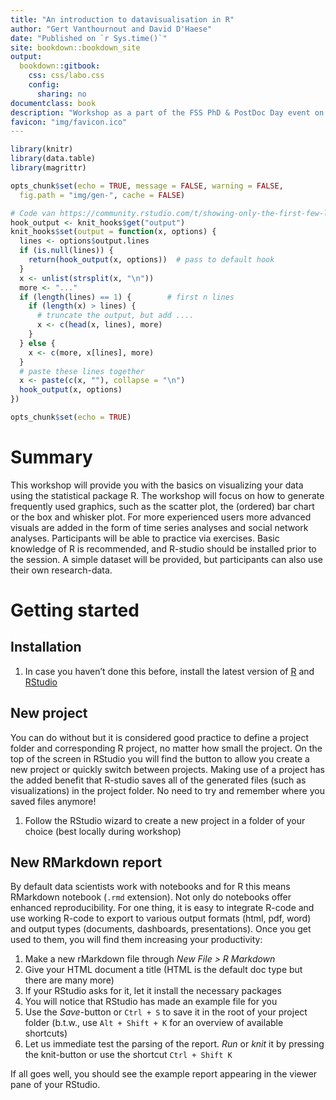 ---
title: "An introduction to datavisualisation in R"
author: "Gert Vanthournout and David D'Haese"
date: "Published on `r Sys.time()`"
site: bookdown::bookdown_site
output:
  bookdown::gitbook:
    css: css/labo.css
    config:
      sharing: no
documentclass: book
description: "Workshop as a part of the FSS PhD & PostDoc Day event on March 18 2021"
favicon: "img/favicon.ico"
---

```{r setup, include=FALSE}
library(knitr)
library(data.table)
library(magrittr)

opts_chunk$set(echo = TRUE, message = FALSE, warning = FALSE,
  fig.path = "img/gen-", cache = FALSE)

# Code van https://community.rstudio.com/t/showing-only-the-first-few-lines-of-the-results-of-a-code-chunk/6963/2
hook_output <- knit_hooks$get("output")
knit_hooks$set(output = function(x, options) {
  lines <- options$output.lines
  if (is.null(lines)) {
    return(hook_output(x, options))  # pass to default hook
  }
  x <- unlist(strsplit(x, "\n"))
  more <- "..."
  if (length(lines) == 1) {        # first n lines
    if (length(x) > lines) {
      # truncate the output, but add ....
      x <- c(head(x, lines), more)
    }
  } else {
    x <- c(more, x[lines], more)
  }
  # paste these lines together
  x <- paste(c(x, ""), collapse = "\n")
  hook_output(x, options)
})

opts_chunk$set(echo = TRUE)
```

# Summary {-}

This workshop will provide you with the basics on visualizing your data using the statistical package R. The workshop will focus on how to generate frequently used graphics, such as the scatter plot, the (ordered) bar chart or the box and whisker plot. For more experienced users more advanced visuals are added in the form of time series analyses and social network analyses.
Participants will be able to practice via exercises. Basic knowledge of R is recommended, and R-studio should be installed prior to the session. A simple dataset will be provided, but participants can also use their own research-data. 

# Getting started {-}

## Installation {-}

1. In case you haven't done this before, install the latest version of [R](https://cran.r-project.org/bin/windows/base/) and [RStudio](https://rstudio.com/products/rstudio/download/)

## New project {-}

You can do without but it is considered good practice to define a project folder and corresponding R project, no matter how small the project. On the top of the screen in RStudio you will find the button to allow you create a new project or quickly switch between projects. Making use of a project has the added benefit that R-studio saves all of the generated files (such as visualizations) in the project folder. No need to try and remember where you saved files anymore!

1. Follow the RStudio wizard to create a new project in a folder of your choice (best locally during workshop)

## New RMarkdown report {-}

By default data scientists work with notebooks and for R this means RMarkdown notebook (`.rmd` extension). Not only do notebooks offer enhanced reproducibility. For one thing, it is easy to integrate R-code and use working R-code to export to various output formats (html, pdf, word) and output types (documents, dashboards, presentations). Once you get used to them, you will find them increasing your productivity:

1. Make a new rMarkdown file through _New File > R Markdown_
2. Give your HTML document a title (HTML is the default doc type but there are many more)
3. If your RStudio asks for it, let it install the necessary packages
4. You will notice that RStudio has made an example file for you
5. Use the _Save_-button or `Ctrl + S` to save it in the root of your project folder (b.t.w., use `Alt + Shift + K` for an overview of available shortcuts)
6. Let us immediate test the parsing of the report.  _Run_ or _knit_ it by pressing the knit-button or use the shortcut  `Ctrl + Shift K`

If all goes well, you should see the example report appearing in the viewer pane of your RStudio.
